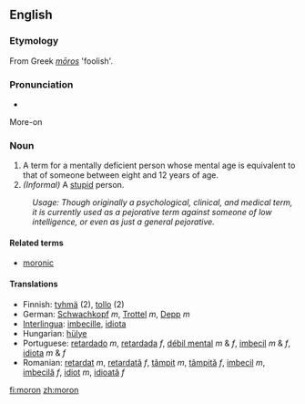 ==English==
{{wikipedia|Moron (psychology)}}
===Etymology===
From Greek ''[[mōros]]'' 'foolish'.

===Pronunciation===
* {{IPA|/mɔrɒn/}}

More-on

===Noun===
{{en-noun-reg}}

# A term for a mentally deficient person whose mental age is equivalent to that of someone between eight and 12 years of age.
# ''(Informal)'' A [[stupid]] person.

:''Usage: Though originally a psychological, clinical, and medical term, it is currently used as a pejorative term against someone of low intelligence, or even as just a general pejorative.''

====Related terms====
*[[moronic]]

====Translations====
{{rfc-trans}}
*Finnish: [[tyhmä]] (2), [[tollo]] (2)
*German: [[Schwachkopf]] ''m'', [[Trottel]] ''m'', [[Depp]] ''m''
*[[Interlingua]]: [[imbecille]], [[idiota]]
*Hungarian: [[hülye]]
*Portuguese: [[retardado]] ''m'', [[retardada]] ''f'', [[débil mental]] ''m'' & ''f'', [[imbecil]] ''m'' & ''f'', [[idiota]] ''m'' & ''f''
*Romanian: [[retardat]] ''m'', [[retardată]] ''f'', [[tâmpit]] ''m'', [[tâmpită]] ''f'', [[imbecil]] ''m'', [[imbecilă]] ''f'', [[idiot]] ''m'', [[idioată]] ''f''

[[fi:moron]]
[[zh:moron]]